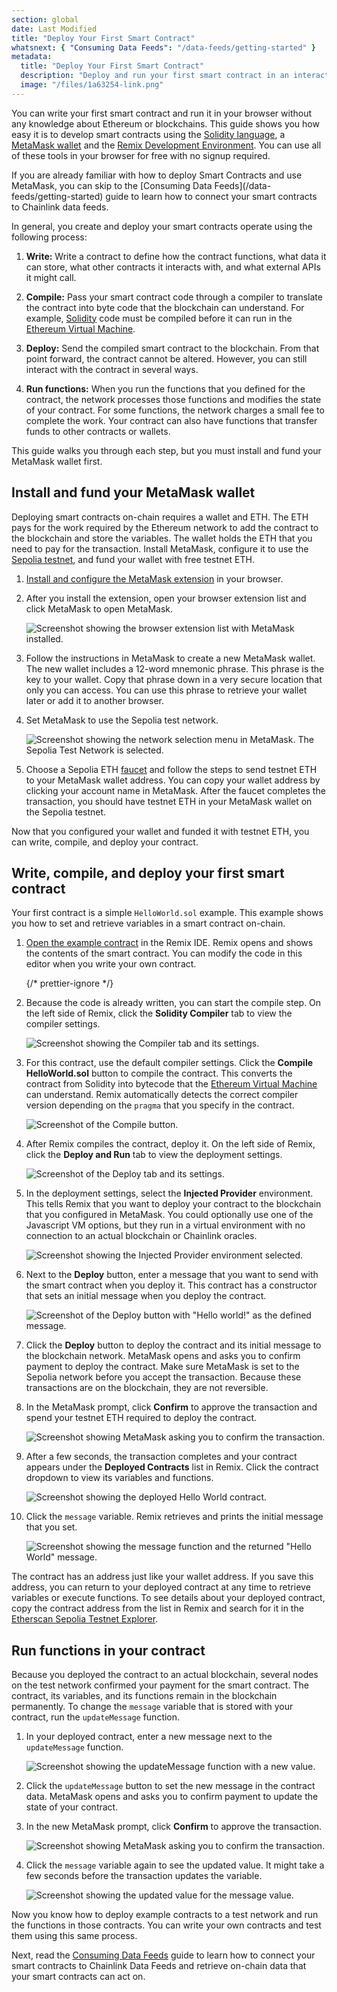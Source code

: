 ```yaml
---
section: global
date: Last Modified
title: "Deploy Your First Smart Contract"
whatsnext: { "Consuming Data Feeds": "/data-feeds/getting-started" }
metadata:
  title: "Deploy Your First Smart Contract"
  description: "Deploy and run your first smart contract in an interactive web development environment."
  image: "/files/1a63254-link.png"
---
```



You can write your first smart contract and run it in your browser without any knowledge about Ethereum or blockchains. This guide shows you how easy it is to develop smart contracts using the [Solidity language](https://soliditylang.org/), a [MetaMask wallet](https://metamask.io) and the [Remix Development Environment](https://remix.ethereum.org/). You can use all of these tools in your browser for free with no signup required.

<Aside type="note" title="Already know Solidity and have MetaMask configured?">
  If you are already familiar with how to deploy Smart Contracts and use MetaMask, you can skip to the [Consuming Data
  Feeds](/data-feeds/getting-started) guide to learn how to connect your smart contracts to Chainlink data feeds.
</Aside>

In general, you create and deploy your smart contracts operate using the following process:

1. **Write:** Write a contract to define how the contract functions, what data it can store, what other contracts it interacts with, and what external APIs it might call.

1. **Compile:** Pass your smart contract code through a compiler to translate the contract into byte code that the blockchain can understand. For example, [Solidity](https://soliditylang.org) code must be compiled before it can run in the [Ethereum Virtual Machine](https://ethereum.org/en/developers/docs/evm/).

1. **Deploy:** Send the compiled smart contract to the blockchain. From that point forward, the contract cannot be altered. However, you can still interact with the contract in several ways.

1. **Run functions:** When you run the functions that you defined for the contract, the network processes those functions and modifies the state of your contract. For some functions, the network charges a small fee to complete the work. Your contract can also have functions that transfer funds to other contracts or wallets.

This guide walks you through each step, but you must install and fund your MetaMask wallet first.

## Install and fund your MetaMask wallet

Deploying smart contracts on-chain requires a wallet and ETH. The ETH pays for the work required by the Ethereum network to add the contract to the blockchain and store the variables. The wallet holds the ETH that you need to pay for the transaction. Install MetaMask, configure it to use the [Sepolia testnet](https://sepolia.dev/), and fund your wallet with free testnet ETH.

1. [Install and configure the MetaMask extension](https://metamask.io/download) in your browser.

1. After you install the extension, open your browser extension list and click MetaMask to open MetaMask.

   ![Screenshot showing the browser extension list with MetaMask installed.](/images/getting-started/openMetaMask.png)

1. Follow the instructions in MetaMask to create a new MetaMask wallet. The new wallet includes a 12-word mnemonic phrase. This phrase is the key to your wallet. Copy that phrase down in a very secure location that only you can access. You can use this phrase to retrieve your wallet later or add it to another browser.

1. Set MetaMask to use the Sepolia test network.

   ![Screenshot showing the network selection menu in MetaMask. The Sepolia Test Network is selected.](/images/getting-started/selectSepolia.webp)

1. Choose a Sepolia ETH [faucet](https://faucetlink.to/sepolia) and follow the steps to send testnet ETH to your MetaMask wallet address. You can copy your wallet address by clicking your account name in MetaMask. After the faucet completes the transaction, you should have testnet ETH in your MetaMask wallet on the Sepolia testnet.

Now that you configured your wallet and funded it with testnet ETH, you can write, compile, and deploy your contract.

## Write, compile, and deploy your first smart contract

Your first contract is a simple `HelloWorld.sol` example. This example shows you how to set and retrieve variables in a smart contract on-chain.

<CodeSample src="samples/Tutorials/HelloWorld.sol" />

1. [Open the example contract](https://remix.ethereum.org/#url=https://docs.chain.link/samples/Tutorials/HelloWorld.sol) in the Remix IDE. Remix opens and shows the contents of the smart contract. You can modify the code in this editor when you write your own contract.

   {/* prettier-ignore */}
   <CodeSample src="samples/Tutorials/HelloWorld.sol" showButtonOnly/>

1. Because the code is already written, you can start the compile step. On the left side of Remix, click the **Solidity Compiler** tab to view the compiler settings.

   ![Screenshot showing the Compiler tab and its settings.](/images/getting-started/selectSolidityCompiler.png)

1. For this contract, use the default compiler settings. Click the **Compile HelloWorld.sol** button to compile the contract. This converts the contract from Solidity into bytecode that the [Ethereum Virtual Machine](https://ethereum.org/en/developers/docs/evm/) can understand. Remix automatically detects the correct compiler version depending on the `pragma` that you specify in the contract.

   ![Screenshot of the Compile button.](/images/getting-started/compileHelloWorld.png)

1. After Remix compiles the contract, deploy it. On the left side of Remix, click the **Deploy and Run** tab to view the deployment settings.

   ![Screenshot of the Deploy tab and its settings.](/images/getting-started/selectSolidityDeploy.png)

1. In the deployment settings, select the **Injected Provider** environment. This tells Remix that you want to deploy your contract to the blockchain that you configured in MetaMask. You could optionally use one of the Javascript VM options, but they run in a virtual environment with no connection to an actual blockchain or Chainlink oracles.

   ![Screenshot showing the Injected Provider environment selected.](/images/getting-started/selectWeb3.png)

1. Next to the **Deploy** button, enter a message that you want to send with the smart contract when you deploy it. This contract has a constructor that sets an initial message when you deploy the contract.

   ![Screenshot of the Deploy button with "Hello world!" as the defined message.](/images/getting-started/deployHelloWorld.png)

1. Click the **Deploy** button to deploy the contract and its initial message to the blockchain network. MetaMask opens and asks you to confirm payment to deploy the contract. Make sure MetaMask is set to the Sepolia network before you accept the transaction. Because these transactions are on the blockchain, they are not reversible.

1. In the MetaMask prompt, click **Confirm** to approve the transaction and spend your testnet ETH required to deploy the contract.

   ![Screenshot showing MetaMask asking you to confirm the transaction.](/images/getting-started/confirmTransaction.png)

1. After a few seconds, the transaction completes and your contract appears under the **Deployed Contracts** list in Remix. Click the contract dropdown to view its variables and functions.

   ![Screenshot showing the deployed Hello World contract.](/images/getting-started/deployedContract.png)

1. Click the `message` variable. Remix retrieves and prints the initial message that you set.

   ![Screenshot showing the message function and the returned "Hello World" message.](/images/getting-started/runHelloWorld.png)

The contract has an address just like your wallet address. If you save this address, you can return to your deployed contract at any time to retrieve variables or execute functions. To see details about your deployed contract, copy the contract address from the list in Remix and search for it in the [Etherscan Sepolia Testnet Explorer](https://sepolia.etherscan.io/).

## Run functions in your contract

Because you deployed the contract to an actual blockchain, several nodes on the test network confirmed your payment for the smart contract. The contract, its variables, and its functions remain in the blockchain permanently. To change the `message` variable that is stored with your contract, run the `updateMessage` function.

1. In your deployed contract, enter a new message next to the `updateMessage` function.

   ![Screenshot showing the updateMessage function with a new value.](/images/getting-started/runUpdateMessage.png)

1. Click the `updateMessage` button to set the new message in the contract data. MetaMask opens and asks you to confirm payment to update the state of your contract.

1. In the new MetaMask prompt, click **Confirm** to approve the transaction.

   ![Screenshot showing MetaMask asking you to confirm the transaction.](/images/getting-started/confirmTransaction.png)

1. Click the `message` variable again to see the updated value. It might take a few seconds before the transaction updates the variable.

   ![Screenshot showing the updated value for the `message` value.](/images/getting-started/runHelloWorldAgain.png)

Now you know how to deploy example contracts to a test network and run the functions in those contracts. You can write your own contracts and test them using this same process.

Next, read the [Consuming Data Feeds](/data-feeds/getting-started) guide to learn how to connect your smart contracts to Chainlink Data Feeds and retrieve on-chain data that your smart contracts can act on.
